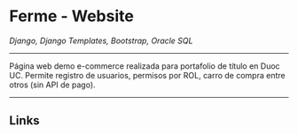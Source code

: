 # Ferme - Website

_Django, Django Templates, Bootstrap, Oracle SQL_

<HeaderImage
  src="https://github.com/Jaycedam/portfolio-mdx/raw/main/projects/ferme/preview.webp"
  alt="header image"
/>

---

Página web demo e-commerce realizada para portafolio de título en Duoc UC. Permite registro de usuarios, permisos por ROL, carro de compra entre otros (sin API de pago).

---

## Links

<LinkButton title="GitHub" href="https://github.com/Jaycedam/ferme-website" />

